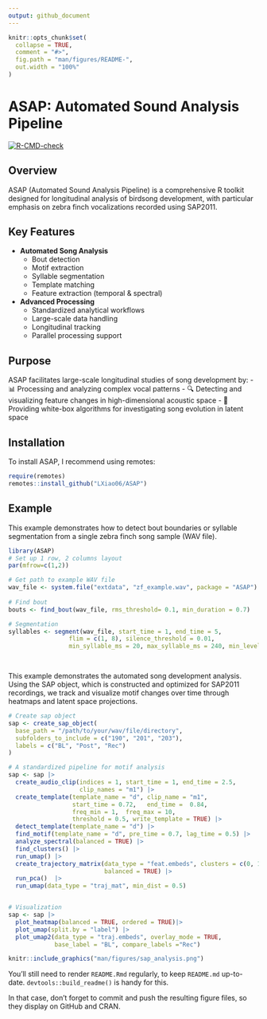 ```yaml
---
output: github_document
---
```


<!-- README.md is generated from README.Rmd. Please edit that file -->

```r
knitr::opts_chunk$set(
  collapse = TRUE,
  comment = "#>",
  fig.path = "man/figures/README-",
  out.width = "100%"
)
```

# ASAP: Automated Sound Analysis Pipeline

<!-- badges: start -->

[![R-CMD-check](https://github.com/LXiao06/ASAP/actions/workflows/R-CMD-check.yaml/badge.svg)](https://github.com/LXiao06/ASAP/actions/workflows/R-CMD-check.yaml)

<!-- badges: end -->

## Overview

ASAP (Automated Sound Analysis Pipeline) is a comprehensive R toolkit designed for longitudinal analysis of birdsong development, with particular emphasis on zebra finch vocalizations recorded using SAP2011.

## Key Features

-   **Automated Song Analysis**
    -   Bout detection
    -   Motif extraction
    -   Syllable segmentation
    -   Template matching
    -   Feature extraction (temporal & spectral)
-   **Advanced Processing**
    -   Standardized analytical workflows
    -   Large-scale data handling
    -   Longitudinal tracking
    -   Parallel processing support

## Purpose

ASAP facilitates large-scale longitudinal studies of song development by: - 📊 Processing and analyzing complex vocal patterns - 🔍 Detecting and visualizing feature changes in high-dimensional acoustic space - 🧬 Providing white-box algorithms for investigating song evolution in latent space

## Installation

To install ASAP, I recommend using remotes:

```r
require(remotes)
remotes::install_github("LXiao06/ASAP")
```

## Example

This example demonstrates how to detect bout boundaries or syllable segmentation from a single zebra finch song sample (WAV file).

```r
library(ASAP)
# Set up 1 row, 2 columns layout
par(mfrow=c(1,2)) 

# Get path to example WAV file
wav_file <- system.file("extdata", "zf_example.wav", package = "ASAP")
  
# Find bout
bouts <- find_bout(wav_file, rms_threshold= 0.1, min_duration = 0.7)

# Segmentation 
syllables <- segment(wav_file, start_time = 1, end_time = 5,
                 flim = c(1, 8), silence_threshold = 0.01,
                 min_syllable_ms = 20, max_syllable_ms = 240, min_level_db = 10)

  
```

This example demonstrates the automated song development analysis. Using the SAP object, which is constructed and optimized for SAP2011 recordings, we track and visualize motif changes over time through heatmaps and latent space projections.

```r
# Create sap object 
sap <- create_sap_object(
  base_path = "/path/to/your/wav/file/directory",
  subfolders_to_include = c("190", "201", "203"),
  labels = c("BL", "Post", "Rec")
)

# A standardized pipeline for motif analysis
sap <- sap |>
  create_audio_clip(indices = 1, start_time = 1, end_time = 2.5,
                    clip_names = "m1") |>
  create_template(template_name = "d", clip_name = "m1",
                  start_time = 0.72,   end_time =  0.84,
                  freq_min = 1,  freq_max = 10,
                  threshold = 0.5, write_template = TRUE) |>
  detect_template(template_name = "d") |>
  find_motif(template_name = "d", pre_time = 0.7, lag_time = 0.5) |>
  analyze_spectral(balanced = TRUE) |>
  find_clusters() |>
  run_umap() |>
  create_trajectory_matrix(data_type = "feat.embeds", clusters = c(0, 1),
                           balanced = TRUE) |>
  run_pca()  |>
  run_umap(data_type = "traj_mat", min_dist = 0.5)


# Visualization
sap <- sap |>
  plot_heatmap(balanced = TRUE, ordered = TRUE)|>
  plot_umap(split.by = "label") |>
  plot_umap2(data_type = "traj.embeds", overlay_mode = TRUE, 
             base_label = "BL", compare_labels ="Rec")

```

```r
knitr::include_graphics("man/figures/sap_analysis.png")
```

You'll still need to render `README.Rmd` regularly, to keep `README.md` up-to-date. `devtools::build_readme()` is handy for this.

In that case, don't forget to commit and push the resulting figure files, so they display on GitHub and CRAN.
